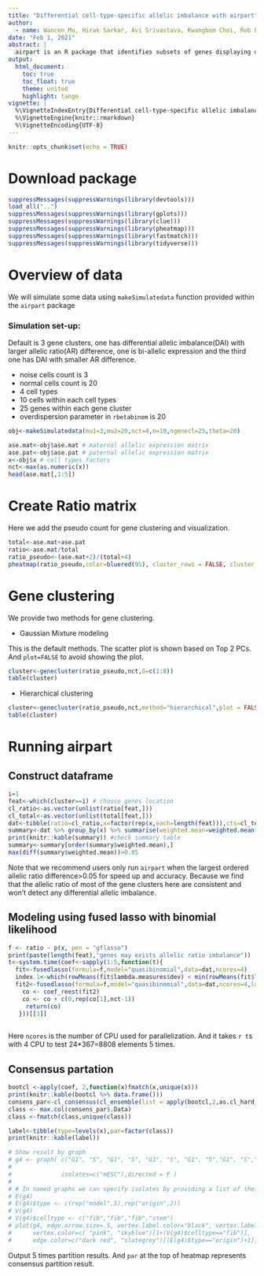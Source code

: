 ```yaml
---
title: "Differential cell-type-specific allelic imbalance with airpart"
author: 
  - name: Wancen Mu, Hirak Sarkar, Avi Srivastava, Kwangbom Choi, Rob Patro, Michael I. Love
date: "Feb 1, 2021"
abstract: |
  airpart is an R package that identifies subsets of genes displaying differential CTS allelic imbalance across all cell types.
output: 
  html_document:
    toc: true  
    toc_float: true 
    theme: united  
    highlight: tango  
vignette: |
  %\VignetteIndexEntry{Differential cell-type-specific allelic imbalance with airpart}
  %\VignetteEngine{knitr::rmarkdown}
  %\VignetteEncoding{UTF-8}
---
```


```r
knitr::opts_chunk$set(echo = TRUE)
```

# Download package

```r
suppressMessages(suppressWarnings(library(devtools)))
load_all("..")
suppressMessages(suppressWarnings(library(gplots)))
suppressMessages(suppressWarnings(library(clue)))
suppressMessages(suppressWarnings(library(pheatmap)))
suppressMessages(suppressWarnings(library(fastmatch)))
suppressMessages(suppressWarnings(library(tidyverse)))
```

# Overview of data
We will simulate some data using `makeSimulatedata` function provided within the `airpart` package

### Simulation set-up:
Default is 3 gene clusters, one has differential allelic imbalance(DAI) with larger allelic ratio(AR) difference, one is bi-allelic expression and the third one has DAI with smaller AR difference.

* noise cells count is 3
* normal cells count is 20
* 4 cell types
* 10 cells within each cell types
* 25 genes within each gene cluster
* overdispersion parameter in `rbetabinom` is 20

```r
obj<-makeSimulatedata(mu1=3,mu2=20,nct=4,n=10,ngenecl=25,theta=20)
```

```r
ase.mat<-obj$ase.mat # maternal allelic expression matrix
ase.pat<-obj$ase.pat # paternal allelic expression matrix
x<-obj$x # cell types factors
nct<-max(as.numeric(x))
head(ase.mat[,1:5])
```

# Create Ratio matrix
Here we add the pseudo count for gene clustering and visualization.
```r
total<-ase.mat+ase.pat
ratio<-ase.mat/total
ratio_pseudo<-(ase.mat+2)/(total+4)
pheatmap(ratio_pseudo,color=bluered(95), cluster_rows = FALSE, cluster_cols = FALSE,show_colnames = F,show_rownames = F)
```

# Gene clustering

We provide two methods for gene clustering. 

* Gaussian Mixture modeling

This is the default methods. The scatter plot is shown based on Top 2 PCs. And `plot=FALSE` to avoid showing the plot.
```r
cluster<-genecluster(ratio_pseudo,nct,G=c(1:8))
table(cluster)
```

* Hierarchical clustering 
```r
cluster<-genecluster(ratio_pseudo,nct,method="hierarchical",plot = FALSE)
table(cluster)
```
# Running airpart

## Construct dataframe
```r
i=1
feat<-which(cluster==i) # choose genes location
cl_ratio<-as.vector(unlist(ratio[feat,]))
cl_total<-as.vector(unlist(total[feat,]))
dat<-tibble(ratio=cl_ratio,x=factor(rep(x,each=length(feat))),cts=cl_total)
summary<-dat %>% group_by(x) %>% summarise(weighted.mean=weighted.mean(ratio,cts,na.rm = T),mean=mean(ratio,na.rm = T),var=var(ratio,na.rm = T)) %>% data.frame()
print(knitr::kable(summary)) #check summary table
summary<-summary[order(summary$weighted.mean),]
max(diff(summary$weighted.mean))>0.05
```
Note that we recommend users only run `airpart` when the largest ordered allelic ratio difference>0.05 for speed up and accuracy. Because we find that the allelic ratio of most of the gene clusters here are consistent and won't detect any differential allelic imbalance.

## Modeling using fused lasso with binomial likelihood

```r
f <- ratio ~ p(x, pen = "gflasso")
print(paste(length(feat),"genes may exists allelic ratio imbalance"))
t<-system.time(coef<-sapply(1:5,function(t){
  fit<-fusedlasso(formula=f,model="quasibinomial",data=dat,ncores=4)
  index.1<-which(rowMeans(fit$lambda.measures$dev) < min(rowMeans(fit$lambda.measures$dev)) +0.5*mean(matrixStats::rowSds(fit$lambda.measures$dev)/sqrt(5)))[1]
  fit2<-fusedlasso(formula=f,model="quasibinomial",data=dat,ncores=4,lambda=fit$lambda.vector[index.1]) #0.5 SE
    co <- coef_reest(fit2)
    co <- co + c(0,rep(co[1],nct-1))
     return(co)
   }))[[3]]
   
```
Here `ncores` is the number of CPU used for parallelization. And it takes `r t`s with 4 CPU to test 24*367=8808 elements 5 times.

## Consensus partation
```r
bootcl <-apply(coef, 2,function(x)fmatch(x,unique(x)))
print(knitr::kable(bootcl %>% data.frame()))
consens_par<-cl_consensus(cl_ensemble(list = apply(bootcl,2,as.cl_hard_partition)),method = "SM")
class <- max.col(consens_par$.Data)
class <-fmatch(class,unique(class))

label<-tibble(type=levels(x),par=factor(class))
print(knitr::kable(label))

# Show result by graph
# g4 <- graph( c("G1", "S", "G1", "S", "G1", "S", "G1", "S","G1", "S","G1","S","S","G2/M"), 
# 
#              isolates=c("mESC"),directed = F )  
# 
# # In named graphs we can specify isolates by providing a list of their names.
# E(g4)
# E(g4)$type <- c(rep("model",5),rep("origin",2))
# V(g4)
# V(g4)$celltype <- c("fib","fib","fib","stem")
# plot(g4, edge.arrow.size=.5, vertex.label.color="black", vertex.label.dist=1.5,
#      vertex.color=c( "pink", "skyblue")[1+(V(g4)$celltype=="fib")],
#      edge.color=c("dark red", "slategrey")[(E(g4)$type=="origin")+1], ) 
```

Output 5 times partition results. And `par` at the top of heatmap represents consensus partition result.
